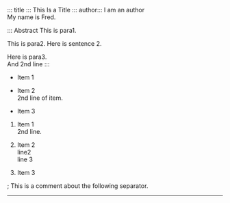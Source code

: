 ::: title ::: This Is a Title
::: author:::
I am an author\
My name is Fred.

::: Abstract
This is para1.

This is para2.  Here is sentence 2.

Here is para3.\
And 2nd line
:::

- Item 1

- Item 2\
2nd line of item.

- Item 3

1. Item 1\
2nd line.

1. Item 2\
line2\
line 3

1. Item 3

; This is a comment about the following separator.

***

